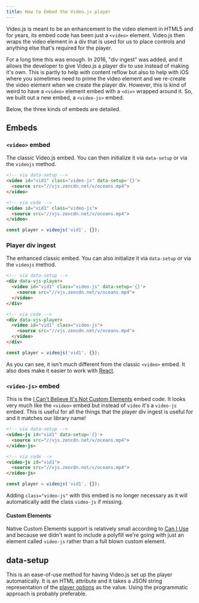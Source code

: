 ```yaml
---
title: How to Embed the Video.js player
---
```


Video.js is meant to be an enhancement to the video element in HTML5 and for years, its embed code has been just a `<video>` element.
Video.js then wraps the video element in a div that is used for us to place controls and anything else that's required for the player.

For a long time this was enough. In 2016, "div ingest" was added, and it allows the developer to give Video.js a player div to use instead of making it's own.
This is partly to help with content reflow but also to help with iOS where you sometimes need to prime the video element and we re-create the video element when we create the player div.
However, this is kind of weird to have a `<video>` element embed with a `<div>` wrapped around it. So, we built out a new embed, a `<video-js>` embed.

Below, the three kinds of embeds are detailed.

## Embeds

### `<video>` embed

The classic Video.js embed. You can then initialize it via `data-setup` or via the `videojs` method.

```html
<!-- via data-setup -->
<video id="vid1" class="video-js" data-setup='{}'>
  <source src="//vjs.zencdn.net/v/oceans.mp4">
</video>

<!-- via code -->
<video id="vid1" class="video-js">
  <source src="//vjs.zencdn.net/v/oceans.mp4">
</video>
```

```js
const player = videojs('vid1', {});
```

### Player div ingest

The enhanced classic embed. You can also initialize it via `data-setup` or via the `videojs` method.

```html
<!-- via data-setup -->
<div data-vjs-player>
  <video id="vid1" class="video-js" data-setup='{}'>
    <source src="//vjs.zencdn.net/v/oceans.mp4">
  </video>
</div>

<!-- via code -->
<div data-vjs-player>
  <video id="vid1" class="video-js">
    <source src="//vjs.zencdn.net/v/oceans.mp4">
  </video>
</div>
```

```js
const player = videojs('vid1', {});
```

As you can see, it isn't much different from the classic `<video>` embed. It also does make it easier to work with [React](/docs/guides/react.md).

### `<video-js>` embed

This is the [I Can't Believe It's Not Custom Elements](https://developers.google.com/web/fundamentals/web-components/customelements) embed code.
It looks very much like the `<video>` embed but instead of `video` it's a `video-js` embed.
This is useful for all the things that the player div ingest is useful for and it matches our library name!

```html
<!-- via data-setup -->
<video-js id="vid1" data-setup='{}'>
  <source src="//vjs.zencdn.net/v/oceans.mp4">
</video-js>

<!-- via code -->
<video-js id="vid1">
  <source src="//vjs.zencdn.net/v/oceans.mp4">
</video-js>
```

```js
const player = videojs('vid1', {});
```

Adding `class="video-js"` with this embed is no longer necessary as it will automatically add the class `video-js` if missing.

#### Custom Elements

Native Custom Elements support is relatively small according to [Can I Use](https://caniuse.com/#feat=custom-elementsv1) and because we didn't want to include a polyfill we're going with just an element called `video-js` rather than a full blown custom element.

## data-setup

This is an ease-of-use method for having Video.js set up the player automatically. It is an HTML attribute and it takes a JSON string representation of the [player options](/docs/guides/options.md) as the value.
Using the programmatic approach is probably preferable.
